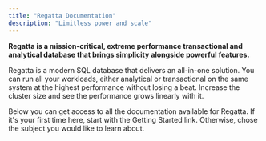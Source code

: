 ```yaml
---
title: "Regatta Documentation"
description: "Limitless power and scale"
---
```


<span src="/images/reka=01.svg" alt="reka"></span>

**Regatta is a mission-critical, extreme performance transactional and analytical database that brings simplicity alongside powerful features.**

Regatta is a modern SQL database that delivers an all-in-one solution. You can run all your workloads, either analytical or transactional on the same system at the highest performance without losing a beat. Increase the cluster size and see the performance grows linearly with it.

Below you can get access to all the documentation available for Regatta. If it's your first time here, start with the Getting Started link. Otherwise, chose the subject you would like to learn about.

<CardGroup cols={1}>
  <Card
    title="Quickstart"
    icon="rocket"
    horizontal
    href="/quickstart/getting-started-using-regatta-cloud"
  ></Card>
</CardGroup>

<CardGroup cols={2}>
  <Card
    title="Drivers & Clients"
    icon="code"
    horizontal
    href="/drivers-and-clients/connecting-applications-to-regatta"
  ></Card>
  <Card
    title="Regatta Cloud"
    icon="cloud"
    horizontal
    href="/regatta-cloud/regatta-cloud/regatta-cloud"
  ></Card>
  <Card title="SQL" icon="database" horizontal href="/sql/introduction"></Card>
  <Card
    title="Tuning Performance"
    icon="server"
    horizontal
    href="/tuning-performance/introduction/introduction"
  ></Card>
</CardGroup>
